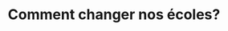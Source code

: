 ---
expert: ""
metadata:
  title: "Comment changer nos écoles? - Out of the Books"
  description: >-
    Rencontre avec Fanny Demeulder et John Rizzo de Schoolup
  robots:
    index: true
    follow: true
published: true
title: "Comment changer nos écoles?"
description: >-
  Rencontre avec Fanny Demeulder et John Rizzo de Schoolup
publishDate: 2023-05-16T00:00:00.000Z
category: live
tags:
  - live
  - education
image: "https://i.ytimg.com/vi/vjTB970tNZs/sddefault.jpg"
duration: "52min"
media:
  type: "youtube"
  videoUrl: "https://www.youtube.com/watch?v=vjTB970tNZs"
---